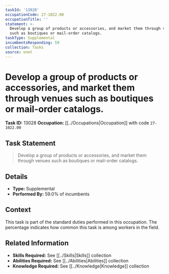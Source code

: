 ```yaml
---
taskId: '13028'
occupationCode: 27-1022.00
occupationTitle: ''
statement: >-
  Develop a group of products or accessories, and market them through venues
  such as boutiques or mail-order catalogs.
taskType: Supplemental
incumbentsResponding: 59
collection: Tasks
source: onet
---
```

# Develop a group of products or accessories, and market them through venues such as boutiques or mail-order catalogs.

**Task ID:** 13028
**Occupation:** [[../Occupations|Occupation]] with code `27-1022.00`

## Task Statement

> Develop a group of products or accessories, and market them through venues such as boutiques or mail-order catalogs.

## Details

- **Type:** Supplemental
- **Performed By:** 59.0% of incumbents

## Context

This task is part of the standard duties performed in this occupation. The percentage indicates how common this task is among workers in the field.

## Related Information

- **Skills Required:** See [[../Skills|Skills]] collection
- **Abilities Required:** See [[../Abilities|Abilities]] collection
- **Knowledge Required:** See [[../Knowledge|Knowledge]] collection
